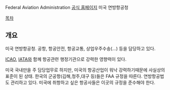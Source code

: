 Federal Aviation Administration [http://www.faa.gov/ 공식 홈페이지]
미국 연방항공청

[[목차]]

== 개요 ==

미국 연방항공청. 공항, 항공안전, 항공교통, 상업우주수송(...) 등을 담당하고 있다.

[[ICAO]], [[IATA]]와 함께 항공관련 행정기관으로 강력한 영향력이 있다.

미국 국내만을 주 담당업무로 하지만, 미국의 항공산업이 워낙 강력하기때문에 사실상의 표준이 된 상태. 한국의 군공항(김해,청주,대구 등)들은 FAA 규정을 따른다.
연방항공법도 관리하고 있다.
미국에 취항하고 싶은 항공사들은 이곳의 규정을 준수해야 한다.

